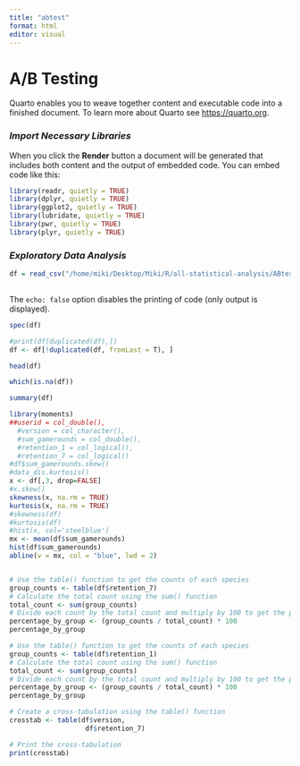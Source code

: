 ```yaml
---
title: "abtest"
format: html
editor: visual
---
```


# A/B Testing

Quarto enables you to weave together content and executable code into a finished document. To learn more about Quarto see <https://quarto.org>.

### ***Import Necessary Libraries***

When you click the **Render** button a document will be generated that includes both content and the output of embedded code. You can embed code like this:

```r
library(readr, quietly = TRUE)
library(dplyr, quietly = TRUE)
library(ggplot2, quietly = TRUE)
library(lubridate, quietly = TRUE)
library(pwr, quietly = TRUE)
library(plyr, quietly = TRUE)
```

### *Exploratory Data Analysis*

```r

df = read_csv("/home/miki/Desktop/Miki/R/all-statistical-analysis/ABtest/Cookie_Cats_cleaned_v01.csv")
 
```

The `echo: false` option disables the printing of code (only output is displayed).

```r
spec(df)
```

```r
#print(df[duplicated(df),])
df <- df[!duplicated(df, fromLast = T), ]
```

```r
head(df)
```

```r
which(is.na(df))
```

```r
summary(df)
```

```r
library(moments)
##userid = col_double(),
  #version = col_character(),
  #sum_gamerounds = col_double(),
  #retention_1 = col_logical(),
  #retention_7 = col_logical()
#df$sum_gamerounds.skew()
#data_dis.kurtosis()
x <- df[,3, drop=FALSE]
#x.skew()
skewness(x, na.rm = TRUE)
kurtosis(x, na.rm = TRUE)
#skewness(df)
#kurtosis(df)
#hist(x, col='steelblue')
mx <- mean(df$sum_gamerounds)
hist(df$sum_gamerounds)
abline(v = mx, col = "blue", lwd = 2)
```

```r

```

```r
# Use the table() function to get the counts of each species
group_counts <- table(df$retention_7)
# Calculate the total count using the sum() function
total_count <- sum(group_counts)
# Divide each count by the total count and multiply by 100 to get the percentage
percentage_by_group <- (group_counts / total_count) * 100
percentage_by_group
```

```r
# Use the table() function to get the counts of each species
group_counts <- table(df$retention_1)
# Calculate the total count using the sum() function
total_count <- sum(group_counts)
# Divide each count by the total count and multiply by 100 to get the percentage
percentage_by_group <- (group_counts / total_count) * 100
percentage_by_group

```

```r
# Create a cross-tabulation using the table() function
crosstab <- table(df$version, 
                   df$retention_7)

# Print the cross-tabulation
print(crosstab)
```
